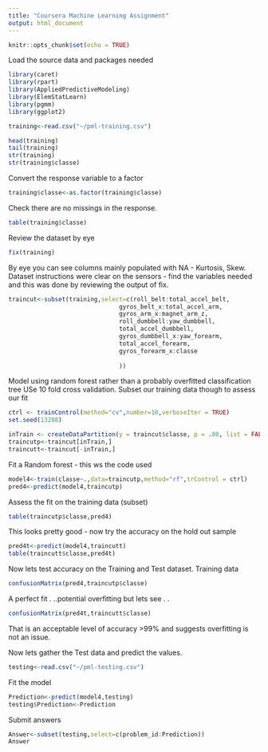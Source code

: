 ---
title: "Coursera Machine Learning Assignment"
output: html_document
---

```{r setup, include=FALSE}
knitr::opts_chunk$set(echo = TRUE)
```

Load the source data and packages needed 
```{r}
library(caret)
library(rpart)
library(AppliedPredictiveModeling)
library(ElemStatLearn)
library(pgmm)
library(ggplot2)

training<-read.csv("~/pml-training.csv")

head(training)
tail(training)
str(training)
str(training$classe)

```
Convert the response variable to a factor 

```{r}
training$classe<-as.factor(training$classe)
```
Check there are no missings in the response. 
```{r}
table(training$classe)
```
Review the dataset by eye 
```{r}

fix(training)
```

By eye you can see columns mainly populated with NA - Kurtosis, Skew. 
Dataset instructions were clear on the sensors - find the variables needed and this was done by reviewing the 
output of fix. 

```{r}
traincut<-subset(training,select=c(roll_belt:total_accel_belt,
                               gyros_belt_x:total_accel_arm,
                               gyros_arm_x:magnet_arm_z,
                               roll_dumbbell:yaw_dumbbell,
                               total_accel_dumbbell,
                               gyros_dumbbell_x:yaw_forearm,
                               total_accel_forearm,
                               gyros_forearm_x:classe
                               
                               ))

```
Model using random forest rather than a probably overfitted classification tree
USe 10 fold cross validation. Subset our training data though to assess our fit

```{r}
ctrl <- trainControl(method="cv",number=10,verboseIter = TRUE)
set.seed(13208)

inTrain <- createDataPartition(y = traincut$classe, p = .80, list = FALSE)
traincutp<-traincut[inTrain,]
traincutt<-traincut[-inTrain,]

```
Fit a Random forest - this ws the code used
```{r}

model4<-train(classe~.,data=traincutp,method="rf",trControl = ctrl)
pred4<-predict(model4,traincutp)
```



Assess the fit on the training data (subset)
```{r}
table(traincutp$classe,pred4)
```
This looks pretty good - now try the accuracy on the  hold out sample
```{r}
pred4t<-predict(model4,traincutt)
table(traincutt$classe,pred4t)

```

Now lets test accuracy on the Training and Test dataset. 
Training data
```{r}
confusionMatrix(pred4,traincutp$classe)
```
A perfect fit . ..potential overfitting but lets see . . 

```{r}
confusionMatrix(pred4t,traincutt$classe)
```
That is an acceptable level of accuracy >99% and suggests overfitting is not an issue. 

Now lets gather the Test data and predict the values. 


```{r}
testing<-read.csv("~/pml-testing.csv")
```
Fit the model

```{r}
Prediction<-predict(model4,testing)
testing$Prediction<-Prediction
```
Submit answers
```{r}
Answer<-subset(testing,select=c(problem_id:Prediction))
Answer
```




